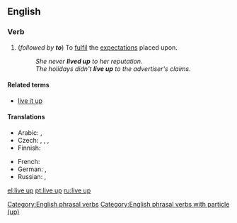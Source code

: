 ==English==

===Verb===
{{en-verb|head=[[live]] [[up]]|lives up|living up|lived up}}

# {{context|intransitive|lang=en}} (''followed by '''to''''') To [[fulfil]] the [[expectation]]s placed upon.
#: ''She never '''lived up''' to her reputation.''
#: ''The holidays didn't '''live up''' to the advertiser's claims.''

====Related terms====
* [[live it up]]

====Translations====
{{trans-top|to fulfil the expectations placed upon}}
* Arabic: {{t|ar|ارتقى إلى|sc=Arab}}, {{t|ar|كان في مستوى|sc=Arab}}
* Czech: {{t+|cs|splnit}}, {{t|cs|naplnit}}, {{t|cs|dostát}}, {{t+|cs|odpovídat}}
* Finnish: {{t|fi|[[täyttää]] [[odotukset]]}} 
{{trans-mid}}
* French: {{t+|fr|être à la hauteur}}
* German: {{t-check|de|[[gerecht]] [[werden]]}} <!-- was "[[gerecht]] [[werden]]" - assumed sum-of-parts; if an idiom, remove the wikilinks to the individual words. see [[User:Kephir/gadgets/xte#Translation_fixing]] -->, {{t+check|de|halten}}
* Russian: {{t+|ru|опра́вдывать|impf}}, {{t+|ru|оправда́ть|pf}}
{{trans-bottom}}

[[Category:English phrasal verbs]]
[[Category:English phrasal verbs with particle (up)]]

[[el:live up]]
[[pt:live up]]
[[ru:live up]]